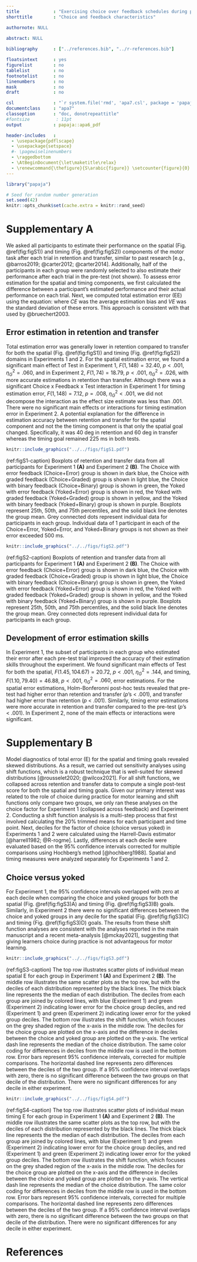 ```yaml
---
title             : "Exercising choice over feedback schedules during practice is not advantageous for motor learning"
shorttitle        : "Choice and feedback characteristics"

authornote: NULL
  
abstract: NULL

bibliography      : ["../references.bib", "../r-references.bib"]

floatsintext      : yes
figurelist        : no
tablelist         : no
footnotelist      : no
linenumbers       : no
mask              : no
draft             : no

csl               : "`r system.file('rmd', 'apa7.csl', package = 'papaja')`"
documentclass     : "apa7"
classoption       : "doc, donotrepeattitle"
#fontsize          : 11pt
output            : papaja::apa6_pdf

header-includes   :
  - \usepackage{pdflscape}
  - \usepackage{setspace}
  #- \pagewiselinenumbers
  - \raggedbottom
  - \AtBeginDocument{\let\maketitle\relax}
  - \renewcommand{\thefigure}{S\arabic{figure}} \setcounter{figure}{0}
---
```


```r
library("papaja")
```

```r
# Seed for random number generation
set.seed(42)
knitr::opts_chunk$set(cache.extra = knitr::rand_seed)
```

# Supplementary A

We asked all participants to estimate their performance on the spatial (Fig. \@ref(fig:figS1)) and timing (Fig. \@ref(fig:figS2)) components of the motor task after each trial in retention and transfer, similar to past research [e.g., @barros2019; @carter2012; @carter2014]. Additionally, half of the participants in each group were randomly selected to also estimate their performance after each trial in the pre-test (not shown). To assess error estimation for the spatial and timing components, we first calculated the difference between a participant's estimated performance and their actual performance on each trial. Next, we computed total estimation error (EE) using the equation:
\begin{equation}
EE = \sqrt{CE^2 + VE^2}
\end{equation}
where $CE$ was the average estimation bias and $VE$ was the standard deviation of these errors. This approach is consistent with that used by @bruechert2003.

## Error estimation in retention and transfer

Total estimation error was generally lower in retention compared to transfer for both the spatial (Fig. \@ref(fig:figS1)) and timing (Fig. \@ref(fig:figS2)) domains in Experiments 1 and 2. For the spatial estimation error, we found a significant main effect of Test in Experiment 1, $F(1,148) = 32.40$, $p < .001$, $\eta_{G}^2 = .060$, and in Experiment 2, $F(1,74) = 18.79$, $p < .001$, $\eta_{G}^2 = .026$, with more accurate estimations in retention than transfer. Although there was a significant Choice x Feedback x Test interaction in Experiment 1 for timing estimation error, $F(1,148) = 7.12$, $p = .008$, $\eta_{G}^2 < .001$, we did not decompose the interaction as the effect size estimate was less than $.001$. There were no significant main effects or interactions for timing estimation error in Experiment 2. A potential explanation for the difference in estimation accuracy between retention and transfer for the spatial component and not the the timing component is that only the spatial goal changed. Specifically, it was 40 deg in retention and 60 deg in transfer whereas the timing goal remained 225 ms in both tests.

```r
knitr::include_graphics("../../figs/figS1.pdf")
```

(ref:figS1-caption) \small \onehalfspacing \textbf{Total spatial error estimation data.} Boxplots of retention and transfer data from all participants for Experiment 1 **(A)** and Experiment 2 **(B)**. The Choice with error feedback (Choice+Error) group is shown in dark blue, the Choice with graded feedback (Choice+Graded) group is shown in light blue, the Choice with binary feedback (Choice+Binary) group is shown in green, the Yoked with error feedback (Yoked+Error) group is shown in red, the Yoked with graded feedback (Yoked+Graded) group is shown in yellow, and the Yoked with binary feedback (Yoked+Binary) group is shown in purple. Boxplots represent 25th, 50th, and 75th percentiles, and the solid black line denotes the group mean. Grey connected dots represent individual data for participants in each group. Individual data of 1 participant in each of the Choice+Error, Yoked+Error, and Yoked+Binary groups is not shown as their error exceeded 500 ms.

```r
knitr::include_graphics("../../figs/figS2.pdf")
```

(ref:figS2-caption) \small \onehalfspacing \textbf{Total timing error estimation data.} Boxplots of retention and transfer data from all participants for Experiment 1 **(A)** and Experiment 2 **(B)**. The Choice with error feedback (Choice+Error) group is shown in dark blue, the Choice with graded feedback (Choice+Graded) group is shown in light blue, the Choice with binary feedback (Choice+Binary) group is shown in green, the Yoked with error feedback (Yoked+Error) group is shown in red, the Yoked with graded feedback (Yoked+Graded) group is shown in yellow, and the Yoked with binary feedback (Yoked+Binary) group is shown in purple. Boxplots represent 25th, 50th, and 75th percentiles, and the solid black line denotes the group mean. Grey connected dots represent individual data for participants in each group.

## Development of error estimation skills

In Experiment 1, the subset of participants in each group who estimated their error after each pre-test trial improved the accuracy of their estimation skills throughout the experiment. We found significant main effects of Test for both the spatial, $F(1.45,104.67) = 20.72$, $p < .001$, $\eta_{G}^2 = .144$, and timing, $F(1.10,79.40) = 46.88$, $p < .001$, $\eta_{G}^2 = .060$, error estimations. For the spatial error estimations, Holm-Bonferonni post-hoc tests revealed that pre-test had higher error than retention and transfer ($p$'s < .001), and transfer had higher error than retention ($p$ < .001). Similarly, timing error estimations were more accurate in retention and transfer compared to the pre-test ($p$'s < .001). In Experiment 2, none of the main effects or interactions were significant.

\newpage

# Supplementary B

Model diagnostics of total error (E) for the spatial and timing goals revealed skewed distributions. As a result, we carried out sensitivity analyses using shift functions, which is a robust technique that is well-suited for skewed distributions [@rousselet2020; @wilcox2021]. For all shift functions, we collapsed across retention and transfer data to compute a single post-test score for both the spatial and timing goals. Given our primary interest was related to the role of choice during practice for motor learning and shift functions only compare two groups, we only ran these analyses on the choice factor for Experiment 1 (collapsed across feedback) and Experiment 2. Conducting a shift function analysis is a multi-step process that first involved calculating the 20% trimmed means for each participant and time point. Next, deciles for the factor of choice (choice versus yoked) in Experiments 1 and 2 were calculated using the Harrell-Davis estimator [@harrell1982; @R-rogme]. Lastly, differences at each decile were evaluated based on the 95% confidence intervals corrected for multiple comparisons using Hochberg's method [@hochberg1988]. Spatial and timing measures were analyzed separately for Experiments 1 and 2.

## Choice versus yoked

For Experiment 1, the 95% confidence intervals overlapped with zero at each decile when comparing the choice and yoked groups for both the spatial (Fig. \@ref(fig:figS3)A) and timing (Fig. \@ref(fig:figS3)B) goals. Similarly, in Experiment 2 there were no significant differences between the choice and yoked groups in any decile for the spatial (Fig. \@ref(fig:figS3)C) and timing (Fig. \@ref(fig:figS3)D) goals. The results from these shift function analyses are consistent with the analyses reported in the main manuscript and a recent meta-analysis [@mckay2021], suggesting that giving learners choice during practice is not advantageous for motor learning.

```r
knitr::include_graphics("../../figs/figS3.pdf")
```

(ref:figS3-caption) \small \onehalfspacing \textbf{Post-test (collapsed across retention and transfer) spatial E (deg) shift function.} The top row illustrates scatter plots of individual mean spatial E for each group in Experiment 1 **(A)** and Experiment 2 **(B)**. The middle row illustrates the same scatter plots as the top row, but with the deciles of each distribution represented by the black lines. The thick black line represents the the median of each distribution. The deciles from each group are joined by colored lines, with blue (Experiment 1) and green (Experiment 2) indicating lower error for the choice group deciles, and red (Experiment 1) and green (Experiment 2) indicating lower error for the yoked group deciles. The bottom row illustrates the shift function, which focuses on the grey shaded region of the x-axis in the middle row. The deciles for the choice group are plotted on the x-axis and the difference in deciles between the choice and yoked group are plotted on the y-axis. The vertical dash line represents the median of the choice distribution. The same color coding for differences in deciles from the middle row is used in the bottom row. Error bars represent 95% confidence intervals, corrected for multiple comparisons. The horizontal dashed line represents zero differences between the deciles of the two group. If a 95% confidence interval overlaps with zero, there is no significant difference between the two groups on that decile of the distribution. There were no significant differences for any decile in either experiment.

```r
knitr::include_graphics("../../figs/figS4.pdf")
```

(ref:figS4-caption) \small \onehalfspacing \textbf{Post-test (collapsed across retention and transfer) timing E (ms) shift function.} The top row illustrates scatter plots of individual mean timing E for each group in Experiment 1 **(A)** and Experiment 2 **(B)**. The middle row illustrates the same scatter plots as the top row, but with the deciles of each distribution represented by the black lines. The thick black line represents the the median of each distribution. The deciles from each group are joined by colored lines, with blue (Experiment 1) and green (Experiment 2) indicating lower error for the choice group deciles, and red (Experiment 1) and green (Experiment 2) indicating lower error for the yoked group deciles. The bottom row illustrates the shift function, which focuses on the grey shaded region of the x-axis in the middle row. The deciles for the choice group are plotted on the x-axis and the difference in deciles between the choice and yoked group are plotted on the y-axis. The vertical dash line represents the median of the choice distribution. The same color coding for differences in deciles from the middle row is used in the bottom row. Error bars represent 95% confidence intervals, corrected for multiple comparisons. The horizontal dashed line represents zero differences between the deciles of the two group. If a 95% confidence interval overlaps with zero, there is no significant difference between the two groups on that decile of the distribution. There were no significant differences for any decile in either experiment.

\newpage

# References

\vspace{2ex}
::: {#refs custom-style="Bibliography"}
:::
